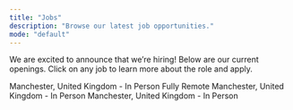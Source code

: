 ```yaml
---
title: "Jobs"
description: "Browse our latest job opportunities."
mode: "default"
---
```


We are excited to announce that we’re hiring! Below are our current openings. Click on any job to learn more about the role and apply.

<Card title="Growth Hacker" href="./jobs/growth-hacker">
  Manchester, United Kingdom - In Person
</Card>

<Card title="Content Writer" href="./jobs/content-writer">
  Fully Remote
</Card>

<Card title="Software Engineer" href="./jobs/software-engineer">
  Manchester, United Kingdom - In Person
</Card>

<Card title="Frontend Engineer" href="./jobs/frontend-engineer">
  Manchester, United Kingdom - In Person
</Card>
